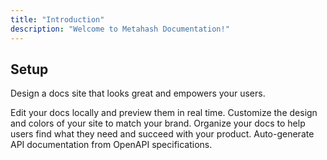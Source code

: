 ```yaml
---
title: "Introduction"
description: "Welcome to Metahash Documentation!"
---
```


<Card title="README" icon="rocket" horizontal="false" href="/README">
  
</Card>

## Setup

Design a docs site that looks great and empowers your users.

<Columns cols={2}>
  <Card title="Miner Setup (Simple)" icon="pen-to-square" href="/MinerSetupSimple">
    Edit your docs locally and preview them in real time.
  </Card>
  <Card title="Miner Setup (Advanced)" icon="code" href="/MinerSetupAdvanced">
    Customize the design and colors of your site to match your brand.
  </Card>
  <Card title="Validator Setup (Simple)" icon="terminal" href="/ValidatorSetupSimple">
    Organize your docs to help users find what they need and succeed with your product.
  </Card>
  <Card title="Validator Setup (Advanced)" icon="rectangle-terminal" href="/ValidatorSetupAdvanced">
    Auto-generate API documentation from OpenAPI specifications.
  </Card>
</Columns>